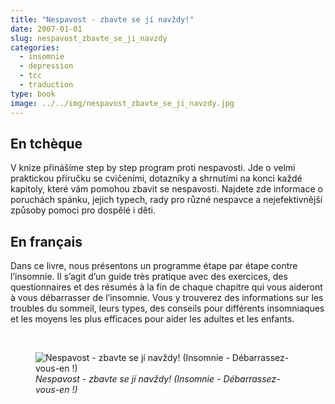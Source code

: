 ```yaml
---
title: "Nespavost - zbavte se jí navždy!"
date: 2007-01-01
slug: nespavost_zbavte_se_ji_navzdy
categories:
  - insomnie
  - depression
  - tcc
  - traduction
type: book
image: ../../img/nespavost_zbavte_se_ji_navzdy.jpg
---
```


## En tchèque

V knize přinášíme step by step program proti nespavosti.
Jde o velmi praktickou příručku se cvičeními, dotazníky a shrnutími na konci každé kapitoly, které vám pomohou zbavit se nespavosti.
Najdete zde informace o poruchách spánku, jejich typech, rady pro různé nespavce a nejefektivnější způsoby pomoci pro dospělé i děti.

## En français

Dans ce livre, nous présentons un programme étape par étape contre l'insomnie.
Il s'agit d'un guide très pratique avec des exercices, des questionnaires et des résumés à la fin de chaque chapitre qui vous aideront à vous débarrasser de l'insomnie.
Vous y trouverez des informations sur les troubles du sommeil, leurs types, des conseils pour différents insomniaques et les moyens les plus efficaces pour aider les adultes et les enfants.

<br>

![_Nespavost - zbavte se jí navždy! (Insomnie - Débarrassez-vous-en !)_](../../img/nespavost_zbavte_se_ji_navzdy.jpg)
